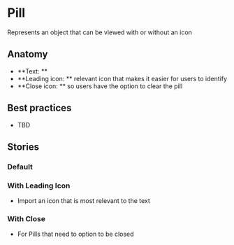 
# Pill
Represents an object that can be viewed with or without an icon

<Preview>
  <Story id="design-system-pill--default" />
</Preview>

<ArgsTable of={Pill} />

## Anatomy

- **Text: ** 
- **Leading icon: ** relevant icon that makes it easier for users to identify
- **Close icon: ** so users have the option to clear the pill

## Best practices 

- TBD

## Stories

### Default

<Preview>
  <Story id="design-system-pill--default" />
</Preview>

### With Leading Icon
- Import an icon that is most relevant to the text

<Preview>
  <Story id="design-system-pill--with-leading-icon" />
</Preview>

### With Close
- For Pills that need to option to be closed 

<Preview>
  <Story id="design-system-pill--with-close" />
</Preview>

